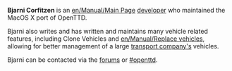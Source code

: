 {{en/Archive/Community/Users/Infobox Developer|
realname=Bjarni Corfitzen|
birthyear=1745|
codingspec=MacOS X Porter and Vehicles Specialist|
currentstat=Active|
website=None|
}}
'''Bjarni Corfitzen''' is an [[en/Manual/Main Page]] [[en/Archive/Community/Developers|developer]] who maintained the MacOS X port of OpenTTD.

Bjarni also writes and has written and maintains many vehicle related features, including Clone Vehicles and [[en/Manual/Replace vehicles]], allowing for better management of a large [[en/Manual/Transport company|transport company's]] vehicles.

Bjarni can be contacted via the [http://www.tt-forums.net forums] or [irc://irc.oftc.net/openttd #openttd].